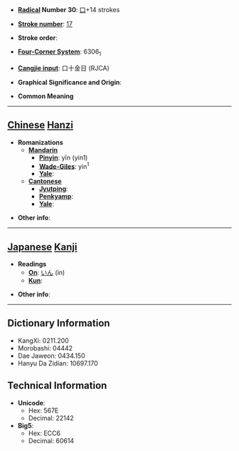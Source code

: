 * '''[[Wiktionary:Chinese radical index| Radical]] Number 30''': [[Wiktionary:Chinese radical index 口|口]]+14 strokes

* '''[[Wiktionary:Chinese total strokes index|Stroke number]]''': [[Wiktionary:Chinese total strokes index 17|17]]

* '''Stroke order''': 

* '''[[Wiktionary:Chinese four corner index|Four-Corner System]]''': 6306<sub>1</sub>

* '''[[Wiktionary:Chinese Cangjie index|Cangjie input]]''': 口十金日 (RJCA)

* '''Graphical Significance and Origin''': 

* '''Common Meaning'''

----

== [[Chinese]] [[Hanzi]] ==

* '''Romanizations'''
** '''[[Mandarin]]'''
*** '''[[Pinyin]]''': yīn (yin1)
*** '''[[Wade-Giles]]''': yin<sup>1</sup>
*** '''[[Yale]]''': 
** '''[[Cantonese]]'''
*** '''[[Jyutping]]''':
*** '''[[Penkyamp]]''': 
*** '''[[Yale]]''': 

* '''Other info''': 

----

== [[Japanese]] [[Kanji]] ==

* '''Readings'''
** '''[[On]]''': [[いん]] (in)
** '''[[Kun]]''': 

* '''Other info''':  

----

== Dictionary Information ==

* KangXi: 0211.200
* Morobashi: 04442
* Dae Jaweon: 0434.150
* Hanyu Da Zidian: 10697.170

== Technical Information ==

* '''Unicode''':
** Hex: 567E
** Decimal: 22142
* '''Big5''':
** Hex: ECC6
** Decimal: 60614